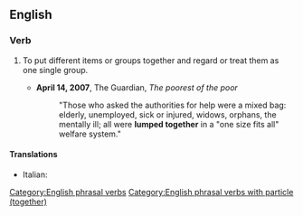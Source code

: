 ==English==

===Verb===
{{en-verb|lumps together|lumping together|lumped together}}

# To put different items or groups together and regard or treat them as one single group.
#: {{ux|en|People tend to '''lump''' turtles and tortoises '''together''', when in fact they are different creatures.}}
#* '''April 14, 2007''', The Guardian, ''The poorest of the poor''
#*: "Those who asked the authorities for help were a mixed bag: elderly, unemployed, sick or injured, widows, orphans, the mentally ill; all were '''lumped together''' in a "one size fits all" welfare system."

====Translations====
{{trans-top|to put items together}}
* Italian: {{t+|it|raggruppare}}
{{trans-mid}}
{{trans-bottom}}

[[Category:English phrasal verbs]]
[[Category:English phrasal verbs with particle (together)]]